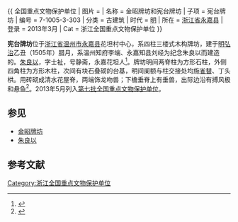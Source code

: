 {{ 全国重点文物保护单位
| 图片 = 
| 名称 = 金昭牌坊和宪台牌坊
| 子项 = 宪台牌坊
| 编号 = 7-1005-3-303
| 分类 = 古建筑
| 时代 = [[明代|明]]
| 所在 = [[浙江省|浙江省]][[永嘉县|永嘉县]]
| 登录 = 2013年3月
| Cat = 浙江全国重点文物保护单位
}}

'''宪台牌坊'''位于[[浙江省|浙江省]][[温州市|温州市]][[永嘉县|永嘉县]]花坦村中心，系四柱三楼式木构牌坊，建于[[明|明]][[弘治|弘治]]乙丑（1505年）腊月，系温州知府李端、永嘉知县刘经为纪念朱良以而建造的。[[朱良以|朱良以]]，字士祉，号静斋，永嘉花坦人<ref>{{cite book |author=永嘉县政协文史编纂委员会 |authorlink= |coauthors= |title=《永嘉历史人物》 |year= |publisher= |location= |isbn= }}</ref>。牌坊明间两脊柱为方形石柱，外侧四角柱为方形木柱，次间有块石叠砌的台基，明间阑额与柱交接处均施[[雀替|雀替]]、丁头栱。用砖砌成清水花屋脊，两端饰龙吻兽；下檐垂脊上有垂兽，出际边沿有搏风极和悬鱼<ref>{{cite book |author=李白玮 |authorlink= |coauthors= |title=《楠江情思》 |year=2000年10月 |publisher=国际炎黄文化出版社 |location= |isbn= }}</ref>。2013年5月列入[[第七批全国重点文物保护单位|第七批全国重点文物保护单位]]。

==参见==
*[[金昭牌坊|金昭牌坊]]
*[[朱良以|朱良以]]

==参考文献==
{{reflist}}
{{浙江全国重点文物保护单位}}
[[Category:浙江全国重点文物保护单位|Category:浙江全国重点文物保护单位]]